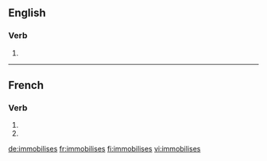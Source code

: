 {{also|immobilisés}}
==English==

===Verb===
{{head|en|verb form}}

# {{en-third-person singular of|immobilise}}

----

==French==

===Verb===
{{fr-verb-form}}

# {{conjugation of|immobiliser||2|s|pres|ind|lang=fr}}
# {{conjugation of|immobiliser||2|s|pres|sub|lang=fr}}

[[de:immobilises]]
[[fr:immobilises]]
[[fi:immobilises]]
[[vi:immobilises]]